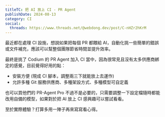 ```yaml
---
titleTC: 把 AI 放上 CI - PR Agent
publishDate: 2024-08-13
category: CI
social:
  threads: https://www.threads.net/@webdong.dev/post/C-nHZr2hKrM
---
```


最近都在處理 CI 設施，想說如果把每個 PR 都餵給 AI，自動化挑一些簡單的錯誤或文件補充，應該可以幫整個團隊節省時間並提升效率。

最終是挑了 Codium 的 PR Agent 加入 CI 當中，因為很常見且沒有太多供應商綁定的感覺，目前覺得好用的點：

- 安裝方便 (現成 CI 腳本，調整兩三下就能放上去運作)
- 允許多種 Git 服務供應商、多種架設方式、多種模型可自定義

也可以買他們的 PR-Agent Pro 不過不是必要的，只需要調整一下設定檔隨時都能改用自備的模型，如果對於把 AI 放上 CI 感興趣可以嘗試看看。

至於實際體驗？打算多用一陣子再來寫寫看心得。
